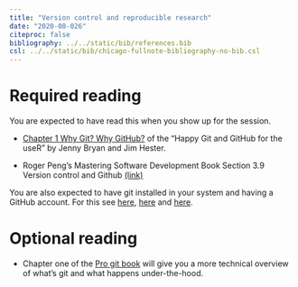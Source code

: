 ```yaml
---
title: "Version control and reproducible research"
date: "2020-08-026"
citeproc: false
bibliography: ../../static/bib/references.bib
csl: ../../static/bib/chicago-fullnote-bibliography-no-bib.csl
---
```


# Required reading

You are expected to have read this when you show up for the session.

- [Chapter 1 Why Git? Why GitHub?](https://happygitwithr.com/big-picture.html) of
  the "Happy Git and GitHub for the useR" by Jenny Bryan and Jim Hester.

- Roger Peng's Mastering Software Development Book Section 3.9 Version control
  and Github
  [(link)](https://bookdown.org/rdpeng/RProgDA/version-control-and-github.html)

You are also expected to have git installed in your system and having a
GitHub account. For this see [here](https://git-scm.com/downloads), 
[here](https://git-scm.com/book/en/v2/Customizing-Git-Git-Configuration)
and [here](http://github.com/).

# Optional reading

- Chapter one of the [Pro git book](https://git-scm.com/book/en/v2) will give you
  a more technical overview of what's git and what happens under-the-hood.



